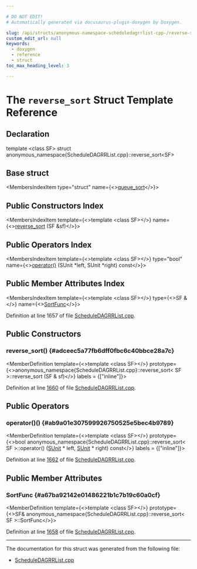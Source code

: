 ```yaml
---

# DO NOT EDIT!
# Automatically generated via docusaurus-plugin-doxygen by Doxygen.

slug: /api/structs/anonymous-namespace-scheduledagrrlist-cpp-/reverse-sort
custom_edit_url: null
keywords:
  - doxygen
  - reference
  - struct
toc_max_heading_level: 3

---
```





# The `reverse_sort` Struct Template Reference

<DoxygenPage pluginConfig={pluginConfig}>



## Declaration

<CodeBlock>template &lt;class SF&gt;
struct anonymous_namespace{ScheduleDAGRRList.cpp}::reverse_sort&lt;SF&gt;</CodeBlock>

## Base struct

<MembersIndex>

<MembersIndexItem
  type="struct"
  name={<><a href="/docs/api/structs/anonymous-namespace-scheduledagrrlist-cpp-/queue-sort">queue&#95;sort</a></>}>
</MembersIndexItem>

</MembersIndex>

## Public Constructors Index

<MembersIndex>

<MembersIndexItem
  template={<>template &lt;class SF&gt;</>}
  name={<><a href="#adceec5a77fb6dff0fbc6c40bbce28a7c">reverse&#95;sort</a> (SF &amp;sf)</>}>
</MembersIndexItem>

</MembersIndex>

## Public Operators Index

<MembersIndex>

<MembersIndexItem
  template={<>template &lt;class SF&gt;</>}
  type="bool"
  name={<><a href="#ab9a01e307599926750525e5bec4b9789">operator()</a> (SUnit &#42;left, SUnit &#42;right) const</>}>
</MembersIndexItem>

</MembersIndex>

## Public Member Attributes Index

<MembersIndex>

<MembersIndexItem
  template={<>template &lt;class SF&gt;</>}
  type={<>SF &amp;</>}
  name={<><a href="#a67ba92142e01486221b1c7b19c60a0cf">SortFunc</a></>}>
</MembersIndexItem>

</MembersIndex>


Definition at line 1657 of file <a href="/docs/api/files/lib/lib/codegen/lib/codegen/selectiondag/scheduledagrrlist-cpp">ScheduleDAGRRList.cpp</a>.

<SectionDefinition>

## Public Constructors

### reverse&#95;sort() {#adceec5a77fb6dff0fbc6c40bbce28a7c}

<MemberDefinition
  template={<>template &lt;class SF&gt;</>}
  prototype={<>anonymous&#95;namespace&#123;ScheduleDAGRRList.cpp&#125;::reverse&#95;sort&lt; SF &gt;::reverse&#95;sort (SF &amp; sf)</>}
  labels = {["inline"]}>

Definition at line <a href="/docs/api/files/lib/lib/codegen/lib/codegen/selectiondag/scheduledagrrlist-cpp/#l01660">1660</a> of file <a href="/docs/api/files/lib/lib/codegen/lib/codegen/selectiondag/scheduledagrrlist-cpp">ScheduleDAGRRList.cpp</a>.
</MemberDefinition>

</SectionDefinition>

<SectionDefinition>

## Public Operators

### operator()() {#ab9a01e307599926750525e5bec4b9789}

<MemberDefinition
  template={<>template &lt;class SF&gt;</>}
  prototype={<>bool anonymous&#95;namespace&#123;ScheduleDAGRRList.cpp&#125;::reverse&#95;sort&lt; SF &gt;::operator() (<a href="/docs/api/classes/llvm/sunit">SUnit</a> &#42; left, <a href="/docs/api/classes/llvm/sunit">SUnit</a> &#42; right) const</>}
  labels = {["inline"]}>

Definition at line <a href="/docs/api/files/lib/lib/codegen/lib/codegen/selectiondag/scheduledagrrlist-cpp/#l01662">1662</a> of file <a href="/docs/api/files/lib/lib/codegen/lib/codegen/selectiondag/scheduledagrrlist-cpp">ScheduleDAGRRList.cpp</a>.
</MemberDefinition>

</SectionDefinition>

<SectionDefinition>

## Public Member Attributes

### SortFunc {#a67ba92142e01486221b1c7b19c60a0cf}

<MemberDefinition
  template={<>template &lt;class SF&gt;</>}
  prototype={<>SF&amp; anonymous&#95;namespace&#123;ScheduleDAGRRList.cpp&#125;::reverse&#95;sort&lt; SF &gt;::SortFunc</>}>

Definition at line <a href="/docs/api/files/lib/lib/codegen/lib/codegen/selectiondag/scheduledagrrlist-cpp/#l01658">1658</a> of file <a href="/docs/api/files/lib/lib/codegen/lib/codegen/selectiondag/scheduledagrrlist-cpp">ScheduleDAGRRList.cpp</a>.
</MemberDefinition>

</SectionDefinition>

<hr/>

The documentation for this struct was generated from the following file:

<ul>
<li><a href="/docs/api/files/lib/lib/codegen/lib/codegen/selectiondag/scheduledagrrlist-cpp">ScheduleDAGRRList.cpp</a></li>
</ul>

</DoxygenPage>
